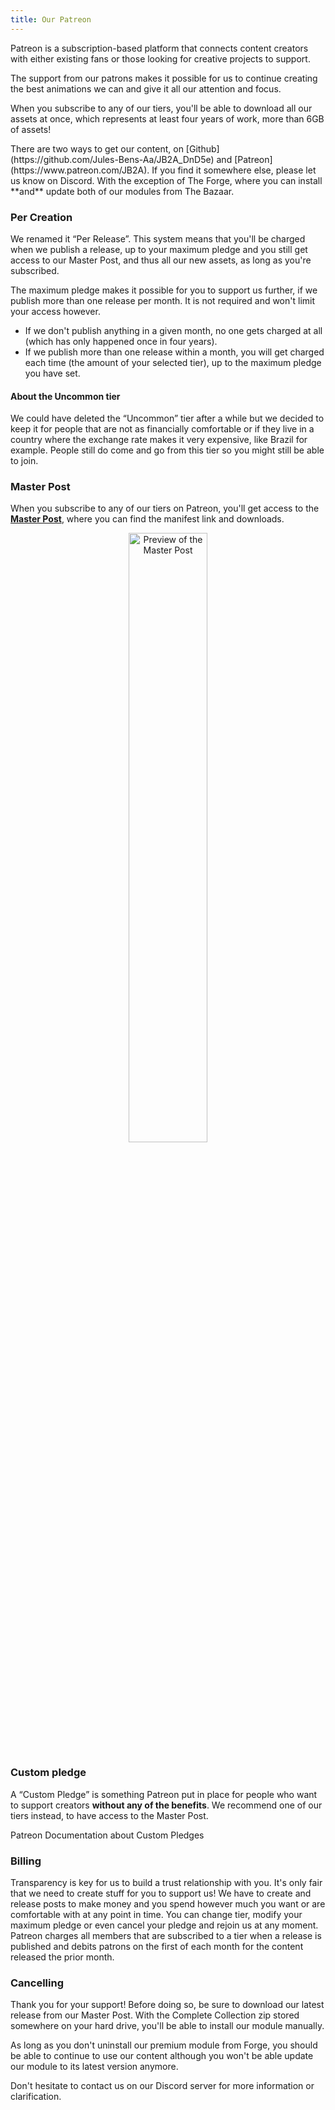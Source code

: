 ```yaml
---
title: Our Patreon
---
```


Patreon is a subscription-based platform that connects content creators with either existing fans or those looking for creative projects to support.

The support from our patrons makes it possible for us to continue creating the best animations we can and give it all our attention and focus. 

When you subscribe to any of our tiers, you'll be able to download all our assets at once, which represents at least four years of work, more than 6GB of assets! 

<Aside type="danger" title="Important">
There are two ways to get our content, on [Github](https://github.com/Jules-Bens-Aa/JB2A_DnD5e) and [Patreon](https://www.patreon.com/JB2A). If you find it somewhere else, please let us know on Discord. With the exception of The Forge, where you can install **and** update both of our modules from The Bazaar.
</Aside>

### Per Creation

We renamed it “Per Release”. This system means that you'll be charged when we publish a release, up to your maximum pledge and you still get access to our Master Post, and thus all our new assets, as long as you're subscribed.

The maximum pledge makes it possible for you to support us further, if we publish more than one release per month. It is not required and won't limit your access however.
- If we don't publish anything in a given month, no one gets charged at all (which has only happened once in four years).
- If we publish more than one release within a month, you will get charged each time (the amount of your selected tier), up to the maximum pledge you have set.


#### About the Uncommon tier

We could have deleted the “Uncommon” tier after a while but we decided to keep it for people that are not as financially comfortable or if they live in a country where the exchange rate makes it very expensive, like Brazil for example. People still do come and go from this tier so you might still be able to join. 

### Master Post

When you subscribe to any of our tiers on Patreon, you'll get access to the [**Master Post**](https://www.patreon.com/posts/56246490/), where you can find the manifest link and downloads. 

<p align="center"><Image src={jb2aPatreonMasterPost} alt="Preview of the Master Post" style="width: 50%;"/></p>

### Custom pledge

A “Custom Pledge” is something Patreon put in place for people who want to support creators **without any of the benefits**. We recommend one of our tiers instead, to have access to the Master Post.

<LinkButton href="https://support.patreon.com/hc/en-us/articles/360044376211-Managing-members-with-custom-pledges" icon="patreon">Patreon Documentation about Custom Pledges</LinkButton>

### Billing

Transparency is key for us to build a trust relationship with you. It's only fair that we need to create stuff for you to support us! We have to create and release posts to make money and you spend however much you want or are comfortable with at any point in time. You can change tier, modify your maximum pledge or even cancel your pledge and rejoin us at any moment. Patreon charges all members that are subscribed to a tier when a release is published and debits patrons on the first of each month for the content released the prior month. 

### Cancelling

Thank you for your support! Before doing so, be sure to download our latest release from our Master Post. With the Complete Collection zip stored somewhere on your hard drive, you'll be able to install our module manually.

<LinkCard title="Manual Install" href="/jb2a-wiki/getting-started/guides#manual-install" />

<Aside type="note" title="Forge Users !">
As long as you don't uninstall our premium module from Forge, you should be able to continue to use our content although you won't be able update our module to its latest version anymore.
</Aside>

Don't hesitate to contact us on our Discord server for more information or clarification.

<LinkCard title="Discord" href="/jb2a-wiki/getting-started/discord" />


